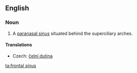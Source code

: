 ==English==
{{wikipedia}}
===Noun===
{{en-noun|sg=[[frontal]] [[sinus]]|frontal sinuses}}

# {{anatomy}} A [[paranasal sinus]] situated behind the superciliary arches.

====Translations====
{{trans-top|sinus}}
* Czech: [[čelní dutina]] {{f}}
{{trans-mid}}
{{trans-bottom}}

[[ta:frontal sinus]]
